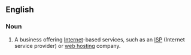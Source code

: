 ==English==

===Noun===
{{head|en|noun|head=[[web]] [[provider]]}}

# {{internet}} A business offering [[Internet]]-based services, such as an [[ISP]] (Internet service provider) or [[web hosting]] company.